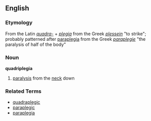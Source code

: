 == English ==
=== Etymology ===
From the Latin ''[[quadra-]]'' + ''[[plegia]]'' from the Greek ''[[plessein]]'' "to strike"; probably patterned after [[paraplegia]] from the Greek ''[[paraplegie]]'' "the paralysis of half of the body"

=== Noun ===
'''quadriplegia'''
# [[paralysis]] from the [[neck]] down

=== Related Terms ===
*[[quadraplegic]]
*[[paraplegic]]
*[[paraplegia]]